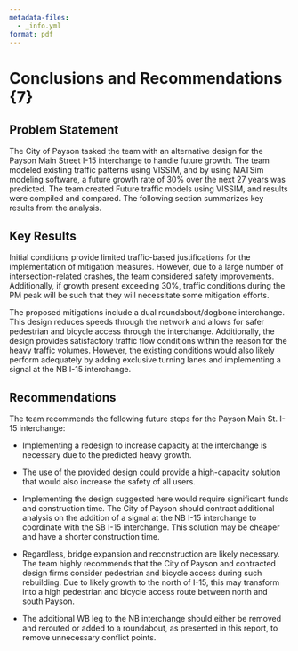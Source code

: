 ```yaml
---
metadata-files:
  - _info.yml
format: pdf
---
```


# Conclusions and Recommendations {7}

## Problem Statement

The City of Payson tasked the team with an alternative design for the Payson Main Street I-15 interchange to handle future growth. The team modeled existing traffic patterns using VISSIM, and by using MATSim modeling software, a future growth rate of 30% over the next 27 years was predicted. The team created Future traffic models using VISSIM, and results were compiled and compared. The following section summarizes key results from the analysis.

## Key Results

Initial conditions provide limited traffic-based justifications for the implementation of mitigation measures. However, due to a large number of intersection-related crashes, the team considered safety improvements. Additionally, if growth present exceeding 30%, traffic conditions during the PM peak will be such that they will necessitate some mitigation efforts.

The proposed mitigations include a dual roundabout/dogbone interchange. This design reduces speeds through the network and allows for safer pedestrian and bicycle access through the interchange. Additionally, the design provides satisfactory traffic flow conditions within the reason for the heavy traffic volumes. However, the existing conditions would also likely perform adequately by adding exclusive turning lanes and implementing a signal at the NB I-15 interchange.

## Recommendations

The team recommends the following future steps for the Payson Main St. I-15 interchange:

-   Implementing a redesign to increase capacity at the interchange is necessary due to the predicted heavy growth.

-   The use of the provided design could provide a high-capacity solution that would also increase the safety of all users.

-   Implementing the design suggested here would require significant funds and construction time. The City of Payson should contract additional analysis on the addition of a signal at the NB I-15 interchange to coordinate with the SB I-15 interchange. This solution may be cheaper and have a shorter construction time.

-   Regardless, bridge expansion and reconstruction are likely necessary. The team highly recommends that the City of Payson and contracted design firms consider pedestrian and bicycle access during such rebuilding. Due to likely growth to the north of I-15, this may transform into a high pedestrian and bicycle access route between north and south Payson.

-   The additional WB leg to the NB interchange should either be removed and rerouted or added to a roundabout, as presented in this report, to remove unnecessary conflict points.
